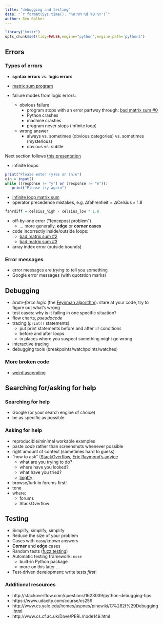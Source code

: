 ```yaml
---
title: "debugging and testing"
date: "`r format(Sys.time(), '%H:%M %d %B %Y')`"
author: Ben Bolker
---
```


```r
library("knitr")
opts_chunk$set(tidy=FALSE,engine="python",engine.path='python3')
```

## Errors

### Types of errors

- **syntax errors** vs. **logic errors**

- [matrix sum program](../code/sum_matrix_good.py)

- failure modes from logic errors:
    - obvious failure
        -  program stops with an error partway through: [bad matrix sum #0](../code/sum_matrix_noinit.py)
        - Python crashes
        - machine crashes
		- program never stops (infinite loop)
    - wrong answer
	    - always vs. sometimes (obvious categories) vs. sometimes (mysterious)
		- obvious vs. subtle

Next section follows [this presentation](http://space.wccnet.edu/~pmillis/cps120/presentations/program_logic_errs.ppt)

-  infinite loops:
```r
print("Please enter (y)es or (n)o")
cin = input()
while ((response != "y") or (response != "n")):
   print("Please try again")
```
- [infinite loop matrix sum](../code/sum_matrix_infloop.py)
- operator precedence mistakes, e.g. $\Delta \textrm{fahrenheit} = \Delta \textrm{Celsius} \times 1.8$
```r
fahrdiff = celsius_high - celsius_low * 1.8
```
- off-by-one error ("fencepost problem")
   -  ... more generally, **edge** or **corner cases**
- code incorrectly inside/outside loops: 
   - [bad matrix sum #2](../code/sum_matrix_bad1.py)
   - [bad matrix sum #3](../code/sum_matrix_bad2.py)
- array index error (outside bounds)

### Error messages

- error messages are *trying* to tell you something
- Google error messages (with quotation marks)

## Debugging

- *brute-force logic* (the [Feynman algorithm](http://wiki.c2.com/?FeynmanAlgorithm)): stare at your code, try to figure out what's wrong
- test cases: why is it failing in one specific situation?
- flow charts, *pseudocode*
- tracing (`print()` statements)
    - put print statements before and after `if` conditions
	- before and after loops
	- in places where you suspect something might go wrong
- interactive tracing
- debugging tools (breakpoints/watchpoints/watches)

### More broken code

- [weird ascending](code/ascending_weird.py)

## Searching for/asking for help

### Searching for help

- Google (or your search engine of choice)
- be as specific as possible

### Asking for help

- reproducible/minimal workable examples
- paste *code* rather than screenshots whenever possible
- right amount of context (sometimes hard to guess)
- "how to ask" ([StackOverflow](http://stackoverflow.com/help/how-to-ask), [Eric Raymond's advice](http://www.catb.org/~esr/faqs/smart-questions.html)
     - what are you trying to do?
     - where have you looked?
	 - what have you tried?
	 - [lmgtfy](http://lmgtfy.com/?q=how+do+i+find+the+last+letter+of+a+string+in+python)
- browse/lurk in forums first!
- tone
- where:
    - forums
    - StackOverflow

## Testing

- Simplify, simplify, simplify
- Reduce the size of your problem
- Cases with easy/known answers
- **Corner** and **edge** cases
- Random tests ([fuzz testing](http://en.wikipedia.org/wiki/Fuzz_testing))
- Automatic testing framework: `nose`
    - built-in Python package
	- more on this later ...
- Test-driven development: write tests *first*!	

### Additional resources

- http://stackoverflow.com/questions/1623039/python-debugging-tips
- https://www.udacity.com/course/cs259
- http://www.cs.yale.edu/homes/aspnes/pinewiki/C%282f%29Debugging.html
- http://www.cs.cf.ac.uk/Dave/PERL/node149.html


